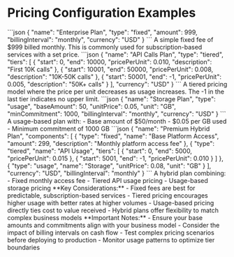# Pricing Configuration Examples

<Accordion title="Fixed Fee Example">
```json
{
  "name": "Enterprise Plan",
  "type": "fixed",
  "amount": 999,
  "billingInterval": "monthly",
  "currency": "USD"
}
```
A simple fixed fee of $999 billed monthly. This is commonly used for subscription-based services with a set price.
</Accordion>

<Accordion title="Tiered Pricing Example">
```json
{
  "name": "API Calls Plan",
  "type": "tiered",
  "tiers": [
    {
      "start": 0,
      "end": 10000,
      "pricePerUnit": 0.010,
      "description": "First 10K calls"
    },
    {
      "start": 10001,
      "end": 50000,
      "pricePerUnit": 0.008,
      "description": "10K-50K calls"
    },
    {
      "start": 50001,
      "end": -1,
      "pricePerUnit": 0.005,
      "description": "50K+ calls"
    }
  ],
  "currency": "USD"
}
```
A tiered pricing model where the price per unit decreases as usage increases. The -1 in the last tier indicates no upper limit.
</Accordion>

<Accordion title="Usage-Based Example">
```json
{
  "name": "Storage Plan",
  "type": "usage",
  "baseAmount": 50,
  "unitPrice": 0.05,
  "unit": "GB",
  "minCommitment": 1000,
  "billingInterval": "monthly",
  "currency": "USD"
}
```
A usage-based plan with:
- Base amount of $50/month
- $0.05 per GB used
- Minimum commitment of 1000 GB
</Accordion>

<Accordion title="Hybrid Plan Example">
```json
{
  "name": "Premium Hybrid Plan",
  "components": [
    {
      "type": "fixed",
      "name": "Base Platform Access",
      "amount": 299,
      "description": "Monthly platform access fee"
    },
    {
      "type": "tiered",
      "name": "API Usage",
      "tiers": [
        {
          "start": 0,
          "end": 5000,
          "pricePerUnit": 0.015
        },
        {
          "start": 5001,
          "end": -1,
          "pricePerUnit": 0.010
        }
      ]
    },
    {
      "type": "usage",
      "name": "Storage",
      "unitPrice": 0.08,
      "unit": "GB"
    }
  ],
  "currency": "USD",
  "billingInterval": "monthly"
}
```
A hybrid plan combining:
- Fixed monthly access fee
- Tiered API usage pricing
- Usage-based storage pricing
</Accordion>

<Info>
  **Key Considerations:**
  - Fixed fees are best for predictable, subscription-based services
  - Tiered pricing encourages higher usage with better rates at higher volumes
  - Usage-based pricing directly ties cost to value received
  - Hybrid plans offer flexibility to match complex business models
</Info>

<Warning>
  **Important Notes:**
  - Ensure your base amounts and commitments align with your business model
  - Consider the impact of billing intervals on cash flow
  - Test complex pricing scenarios before deploying to production
  - Monitor usage patterns to optimize tier boundaries
</Warning>